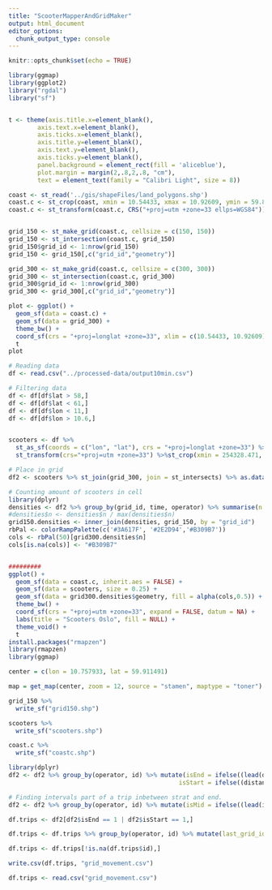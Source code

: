 ```yaml
---
title: "ScooterMapperAndGridMaker"
output: html_document
editor_options: 
  chunk_output_type: console
---
```


```r
knitr::opts_chunk$set(echo = TRUE)
```

```r
library(ggmap)
library(ggplot2)
library("rgdal")
library("sf")


t <- theme(axis.title.x=element_blank(),
        axis.text.x=element_blank(),
        axis.ticks.x=element_blank(),
        axis.title.y=element_blank(),
        axis.text.y=element_blank(),
        axis.ticks.y=element_blank(),
        panel.background = element_rect(fill = 'aliceblue'),
        plot.margin = margin(2,.8,2,.8, "cm"),
        text = element_text(family = "Calibri Light", size = 8))

```


```r
coast <- st_read('../gis/shapeFiles/land_polygons.shp')
coast.c <- st_crop(coast, xmin = 10.54433, xmax = 10.92609, ymin = 59.88134, ymax = 59.98148)
coast.c <- st_transform(coast.c, CRS("+proj=utm +zone=33 ellps=WGS84"))


grid_150 <- st_make_grid(coast.c, cellsize = c(150, 150))
grid_150 <- st_intersection(coast.c, grid_150)
grid_150$grid_id <- 1:nrow(grid_150)
grid_150 <- grid_150[,c("grid_id","geometry")]

grid_300 <- st_make_grid(coast.c, cellsize = c(300, 300))
grid_300 <- st_intersection(coast.c, grid_300)
grid_300$grid_id <- 1:nrow(grid_300)
grid_300 <- grid_300[,c("grid_id","geometry")]

plot <- ggplot() + 
  geom_sf(data = coast.c) + 
  geom_sf(data = grid_300) + 
  theme_bw() +
  coord_sf(crs = "+proj=longlat +zone=33", xlim = c(10.54433, 10.92609), ylim = c(59.88134, 59.98148), expand = FALSE, datum = NA) +
  t
plot

```

```r
# Reading data
df <- read.csv("../processed-data/output10min.csv")

# Filtering data
df <- df[df$lat > 58,]
df <- df[df$lat < 61,]
df <- df[df$lon < 11,]
df <- df[df$lon > 10.6,]


scooters <- df %>%
  st_as_sf(coords = c("lon", "lat"), crs = "+proj=longlat +zone=33") %>%
  st_transform(crs="+proj=utm +zone=33") %>%st_crop(xmin = 254328.471, xmax = 268685.126, ymin = 6646893.804, ymax = 6655335.032)

# Place in grid
df2 <- scooters %>% st_join(grid_300, join = st_intersects) %>% as.data.frame()

# Counting amount of scooters in cell
library(dplyr)
densities <- df2 %>% group_by(grid_id, time, operator) %>% summarise(n = n())
#densities$n <- densities$n / max(densities$n)
grid150.densities <- inner_join(densities, grid_150, by = "grid_id")
rbPal <- colorRampPalette(c('#3A617F', '#2E2D94','#B309B7'))
cols <- rbPal(50)[grid300.densities$n]
cols[is.na(cols)] <- "#B309B7"


#########
ggplot() +
  geom_sf(data = coast.c, inherit.aes = FALSE) + 
  geom_sf(data = scooters, size = 0.25) +
  geom_sf(data = grid300.densities$geometry, fill = alpha(cols,0.5)) +
  theme_bw() +
  coord_sf(crs = "+proj=utm +zone=33", expand = FALSE, datum = NA) +
  labs(title = "Scooters Oslo", fill = NULL) +
  theme_void() + 
  t
install.packages("rmapzen")
library(rmapzen)
library(ggmap)

center = c(lon = 10.757933, lat = 59.911491)

map = get_map(center, zoom = 12, source = "stamen", maptype = "toner")

grid_150 %>%
  write_sf("grid150.shp")

scooters %>%
  write_sf("scooters.shp")

coast.c %>%
  write_sf("coastc.shp")

```

```r
library(dplyr)
df2 <- df2 %>% group_by(operator, id) %>% mutate(isEnd = ifelse((lead(distanceTravelled)<50 | lead(distanceTravelled)>3000) & (distanceTravelled > 50 | distanceTravelled > 3000),1,0),
                                               isStart = ifelse((distanceTravelled < 50 | distanceTravelled > 3000) & (lead(distanceTravelled) > 50 & lead(distanceTravelled) < 3000),1,0)) %>% ungroup()

# Finding intervals part of a trip inbetween strat and end. 
df2 <- df2 %>% group_by(operator, id) %>% mutate(isMid = ifelse((lead(isStart) == 1 | (lead(distanceTravelled)> 50 & lead(distanceTravelled) < 3000)) & (lag(distanceTravelled)> 50 & lag(distanceTravelled) < 3000),1,0)) %>% ungroup()

df.trips <- df2[df2$isEnd == 1 | df2$isStart == 1,]

df.trips <- df.trips %>% group_by(operator, id) %>% mutate(last_grid_id = lag(grid_id),last_time= lag(time))

df.trips <- df.trips[!is.na(df.trips$id),]

write.csv(df.trips, "grid_movement.csv")
```

```r
df.trips <- read.csv("grid_movement.csv")
```



